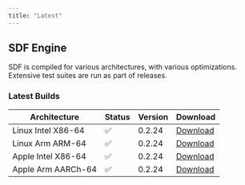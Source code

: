 ```yaml
---
title: "Latest"
---
```


## SDF Engine

SDF is compiled for various architectures, with various optimizations. Extensive
test suites are run as part of releases.

### Latest Builds

| Architecture           | Status | Version | Download |
| ---------------------- | ------ | ------- | -------- |
| Linux Intel X86-64     |   ✅   | 0.2.24  | [Download](https://cdn.sdf.com/releases/download/sdf-v0.2.24-x86_64-unknown-linux-musl.tar.gz) |
| Linux Arm ARM-64       |   ✅   | 0.2.24  | [Download](https://cdn.sdf.com/releases/download/sdf-v0.2.24-arm-unknown-linux-gnueabihf.tar.gz) |
| Apple Intel X86-64     |   ✅   | 0.2.24  | [Download](https://cdn.sdf.com/releases/download/sdf-v0.2.24-x86_64-apple-darwin.tar.gz) |
| Apple Arm AARCh-64     |   ✅   | 0.2.24  | [Download](https://cdn.sdf.com/releases/download/sdf-v0.2.24-aarch64-apple-darwin.tar.gz) |
